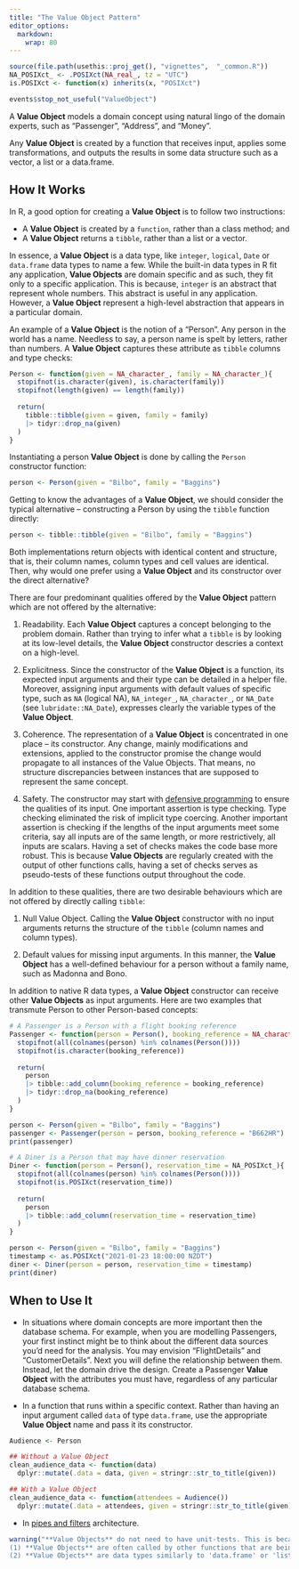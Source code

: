 ---
title: "The Value Object Pattern"
editor_options: 
  markdown: 
    wrap: 80
---

```{r, include = FALSE}
source(file.path(usethis::proj_get(), "vignettes",  "_common.R"))
NA_POSIXct_ <- .POSIXct(NA_real_, tz = "UTC")
is.POSIXct <- function(x) inherits(x, "POSIXct")
```

```{r, error=TRUE}
events$stop_not_useful("ValueObject")
```

<!-- One line about what the function does -->

A **Value Object** models a domain concept using natural lingo of the domain
experts, such as "Passenger", "Address", and "Money".

Any **Value Object** is created by a function that receives input, applies some
transformations, and outputs the results in some data structure such as a
vector, a list or a data.frame.

## How It Works

In R, a good option for creating a **Value Object** is to follow two
instructions:

-   A **Value Object** is created by a `function`, rather than a class method;
    and
-   A **Value Object** returns a `tibble`, rather than a list or a vector.

In essence, a **Value Object** is a data type, like `integer`, `logical`, `Date`
or `data.frame` data types to name a few. While the built-in data types in R fit
any application, **Value Objects** are domain specific and as such, they fit
only to a specific application. This is because, `integer` is an abstract that
represent whole numbers. This abstract is useful in any application. However, a
**Value Object** represent a high-level abstraction that appears in a particular
domain.

An example of a **Value Object** is the notion of a "Person". Any person in the
world has a name. Needless to say, a person name is spelt by letters, rather
than numbers. A **Value Object** captures these attribute as `tibble` columns
and type checks:

```{r, echo=TRUE}
Person <- function(given = NA_character_, family = NA_character_){
  stopifnot(is.character(given), is.character(family))
  stopifnot(length(given) == length(family))
  
  return(
    tibble::tibble(given = given, family = family)
    |> tidyr::drop_na(given)
  )
}
```

Instantiating a person **Value Object** is done by calling the `Person`
constructor function:

```{r, echo=TRUE}
person <- Person(given = "Bilbo", family = "Baggins")
```

Getting to know the advantages of a **Value Object**, we should consider the
typical alternative -- constructing a Person by using the `tibble` function
directly:

```{r, echo=TRUE}
person <- tibble::tibble(given = "Bilbo", family = "Baggins")
```

Both implementations return objects with identical content and structure, that
is, their column names, column types and cell values are identical. Then, why
would one prefer using a **Value Object** and its constructor over the direct
alternative?

There are four predominant qualities offered by the **Value Object** pattern
which are not offered by the alternative:

1.  Readability. Each **Value Object** captures a concept belonging to the
    problem domain. Rather than trying to infer what a `tibble` is by looking at
    its low-level details, the **Value Object** constructor descries a context
    on a high-level.

2.  Explicitness. Since the constructor of the **Value Object** is a function,
    its expected input arguments and their type can be detailed in a helper
    file. Moreover, assigning input arguments with default values of specific
    type, such as `NA` (logical NA), `NA_integer_`, `NA_character_`, or
    `NA_Date` (see `lubridate::NA_Date`), expresses clearly the variable types
    of the **Value Object**.

3.  Coherence. The representation of a **Value Object** is concentrated in one
    place -- its constructor. Any change, mainly modifications and extensions,
    applied to the constructor promise the change would propagate to all
    instances of the Value Objects. That means, no structure discrepancies
    between instances that are supposed to represent the same concept.

4.  Safety. The constructor may start with [defensive
    programming](https://en.wikipedia.org/wiki/Defensive_programming) to ensure
    the qualities of its input. One important assertion is type checking. Type
    checking eliminated the risk of implicit type coercing. Another important
    assertion is checking if the lengths of the input arguments meet some
    criteria, say all inputs are of the same length, or more restrictively, all
    inputs are scalars. Having a set of checks makes the code base more robust.
    This is because **Value Objects** are regularly created with the output of
    other functions calls, having a set of checks serves as pseudo-tests of
    these functions output throughout the code.

In addition to these qualities, there are two desirable behaviours which are not
offered by directly calling `tibble`:

1.  Null Value Object. Calling the **Value Object** constructor with no input
    arguments returns the structure of the `tibble` (column names and column
    types).

2.  Default values for missing input arguments. In this manner, the **Value
    Object** has a well-defined behaviour for a person without a family name,
    such as Madonna and Bono.

In addition to native R data types, a **Value Object** constructor can receive
other **Value Objects** as input arguments. Here are two examples that transmute
Person to other Person-based concepts:

```{r, echo = TRUE, eval = TRUE}
# A Passenger is a Person with a flight booking reference
Passenger <- function(person = Person(), booking_reference = NA_character_){
  stopifnot(all(colnames(person) %in% colnames(Person())))
  stopifnot(is.character(booking_reference))
  
  return(
    person 
    |> tibble::add_column(booking_reference = booking_reference)
    |> tidyr::drop_na(booking_reference)
  )
}

person <- Person(given = "Bilbo", family = "Baggins")
passenger <- Passenger(person = person, booking_reference = "B662HR")
print(passenger)
```

```{r, echo = TRUE, eval = TRUE}
# A Diner is a Person that may have dinner reservation
Diner <- function(person = Person(), reservation_time = NA_POSIXct_){
  stopifnot(all(colnames(person) %in% colnames(Person())))
  stopifnot(is.POSIXct(reservation_time))
  
  return(
    person 
    |> tibble::add_column(reservation_time = reservation_time)
  )
}

person <- Person(given = "Bilbo", family = "Baggins")
timestamp <- as.POSIXct("2021-01-23 18:00:00 NZDT")
diner <- Diner(person = person, reservation_time = timestamp)
print(diner)
```

## When to Use It

-   In situations where domain concepts are more important then the database
    schema. For example, when you are modelling Passengers, your first instinct
    might be to think about the different data sources you'd need for the
    analysis. You may envision "FlightDetails" and "CustomerDetails". Next you
    will define the relationship between them. Instead, let the domain drive the
    design. Create a Passenger **Value Object** with the attributes you must
    have, regardless of any particular database schema.

-   In a function that runs within a specific context. Rather than having an
    input argument called `data` of type `data.frame`, use the appropriate
    **Value Object** name and pass it its constructor.

```{r, echo = TRUE, eval = FALSE}
Audience <- Person

## Without a Value Object
clean_audience_data <- function(data) 
  dplyr::mutate(.data = data, given = stringr::str_to_title(given))

## With a Value Object
clean_audience_data <- function(attendees = Audience()) 
  dplyr::mutate(.data = attendees, given = stringr::str_to_title(given))
```

-   In [pipes and filters](https://en.wikipedia.org/wiki/Pipeline_(software))
    architecture.

```{r, warning=TRUE}
warning("**Value Objects** do not need to have unit-tests. This is because of two reasons: 
(1) **Value Objects** are often called by other functions that are being tested. That means, **Value Objects** are implicitly tested. 
(2) **Value Objects** are data types similarly to 'data.frame' or 'list'. As such, they need no testing")
```
